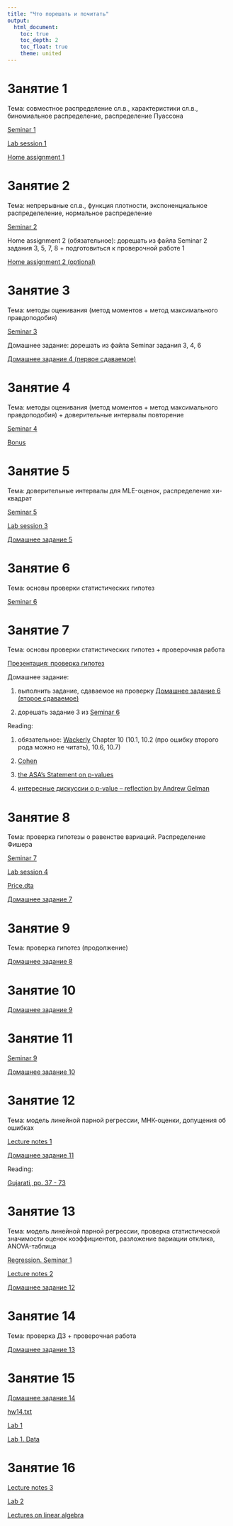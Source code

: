 ```yaml
---
title: "Что порешать и почитать"
output: 
  html_document:
    toc: true
    toc_depth: 2
    toc_float: true
    theme: united
---
```


# Занятие 1

Тема: совместное распределение сл.в., характеристики сл.в., биномиальное распределение, распределение Пуассона
 
<a href="seminar1.pdf" title=>Seminar 1</a> 

<a href="lab1.R" title=>Lab session 1</a> 

<a href="hw1.pdf" title=>Home assignment 1</a> 
 
# Занятие 2
 
Тема: непрерывные сл.в., функция плотности, экспоненциальное распределеление, нормальное распределение 
 
<a href="seminar2.pdf" title=>Seminar 2</a>  

Home assignment 2 (обязательное): дорешать из файла Seminar 2 задания 3, 5, 7, 8 + подготовиться к проверочной работе 1 <i class="fa fa-exclamation-circle fa-2x"></i> 

<a href="hw2_optional.pdf" title=>Home assignment 2 (optional) </a> 
 
# Занятие 3

Тема: методы оценивания (метод моментов + метод максимального правдоподобия)

<a href="tvims2_seminar3.pdf" title=>Seminar 3</a> 

Домашнее задание: дорешать из файла Seminar задания 3, 4, 6

<a href="tvims2_hw4.pdf" title=>Домашнее задание 4 (первое сдаваемое)</a>

# Занятие 4

Тема: методы оценивания (метод моментов + метод максимального правдоподобия) + доверительные интервалы повторение

<a href="tvims2_seminar4.pdf" title=>Seminar 4</a> 

<a href="tvims2_hw_bonus.pdf" title=>Bonus</a> 

# Занятие 5

Тема: доверительные интервалы для MLE-оценок, распределение хи-квадрат

<a href="tvims2_sem5.pdf" title=>Seminar 5</a> 

<a href="tvims2_lab3.R" title=>Lab session 3</a> 

<a href="tvims2_hw5.pdf" title=>Домашнее задание 5</a> 

# Занятие 6

Тема: основы проверки статистических гипотез 

<a href="tvims2_seminar6.pdf" title=>Seminar 6</a> 

# Занятие 7 

Тема: основы проверки статистических гипотез + проверочная работа 

<a href="tvims2_hypothesis_testing.pdf" title=>Презентация: проверка гипотез</a> 

Домашнее задание: 

1) выполнить задание, сдаваемое на проверку <a href="https://www.dropbox.com/sh/xt97x9qn66uvx10/AADLVJ5O3So7dc0wIPRt-1Mca?dl=0" title=>Домашнее задание 6 (второе сдаваемое)</a>

2) дорешать задание 3 из <a href="tvims2_seminar6.pdf" title=>Seminar 6</a> 

Reading:

1) обязательное: <a href="https://yadi.sk/i/2d6t-bJK1Rjo2Q" title=>Wackerly</a> Chapter 10 (10.1, 10.2 (про ошибку второго рода можно не читать), 10.6, 10.7)

2) <a href="Cohen_1994.pdf" title=>Cohen</a> 

3) <a href="the ASA's Statement on p-values.pdf" title=>the ASA's Statement on p-values</a>

4) <a href="https://statmodeling.stat.columbia.edu/?s=p-value" title=>интересные дискуссии о p-value -- reflection by Andrew Gelman</a>

# Занятие 8 

Тема: проверка гипотезы о равенстве вариаций. Распределение Фишера

<a href="tvims2_sem7.pdf" title=>Seminar 7</a>

<a href="tvims2_lab_4.R" title=>Lab session 4</a>

<a href="price.dta" title=>Price.dta</a>

<a href="tvims2_hw_7.pdf" title=>Домашнее задание 7</a>

# Занятие 9 

Тема: проверка гипотез (продолжение)

<a href="tvims2_hw8.pdf" title=>Домашнее задание 8</a>

# Занятие 10

<a href="tvims2_hw9.pdf" title=>Домашнее задание 9</a>

# Занятие 11

<a href="tvims2_seminar9.pdf" title=>Seminar 9</a>

<a href="tvims_hw10.pdf" title=>Домашнее задание 10</a>

# Занятие 12 

Тема: модель линейной парной регрессии, МНК-оценки, допущения об ошибках

<a href="tvims2_lecture1.pdf" title=>Lecture notes 1</a>

<a href="tvims2_hw11.pdf" title=>Домашнее задание 11</a>

Reading: 

<a href="Gujarati.pdf" title=>Gujarati, pp. 37 - 73</a>

# Занятие 13 

Тема: модель линейной парной регрессии, проверка статистической значимости оценок коэффициентов, разложение вариации отклика, ANOVA-таблица

<a href="tvims2_seminar1_regression.pdf" title=>Regression. Seminar 1</a>

<a href="tvims2_lecture2.pdf" title=>Lecture notes 2</a>

<a href="tvims2_hw12-2.pdf" title=>Домашнее задание 12</a>

# Занятие 14

Тема: проверка ДЗ + проверочная работа

<a href="tvims2_hw13.pdf" title=>Домашнее задание 13</a>

# Занятие 15

<a href="tvims_hw_14_.pdf" title=>Домашнее задание 14</a>

<a href="hw14.txt" title=>hw14.txt</a>

<a href="Regression_lab1.R" title=>Lab 1</a>

<a href="reg_lab1.dta" title=>Lab 1. Data</a>

# Занятие 16

<a href="Lecture notes 3.pdf" title=>Lecture notes 3</a>

<a href="regression_lab2.R" title=>Lab 2</a>

<a href="https://www.youtube.com/playlist?list=PL49CF3715CB9EF31D" title=>Lectures on linear algebra</a>

